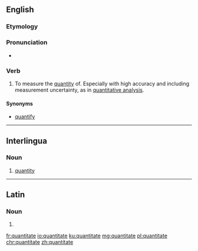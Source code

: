 ==English==

===Etymology===
{{back-form|quantitative|lang=en}}

===Pronunciation===
* {{a|UK}} {{IPA|/ˈkwɒn.tɪ.teɪt/|lang=en}}

===Verb===
{{en-verb|quantitates|quantitating|quantitated}}

# To measure the [[quantity]] of. Especially with high accuracy and including measurement uncertainty, as in [[quantitative analysis]].

====Synonyms====
* {{sense|assign a quantity to}} [[quantify]]

----

==Interlingua==

===Noun===
{{ia-noun}}

# [[quantity]]

----

==Latin==

===Noun===
{{la-noun-form|quantitāte}}

# {{inflection of|quantitas||abl|s|lang=la}}

[[fr:quantitate]]
[[io:quantitate]]
[[ku:quantitate]]
[[mg:quantitate]]
[[pl:quantitate]]
[[chr:quantitate]]
[[zh:quantitate]]